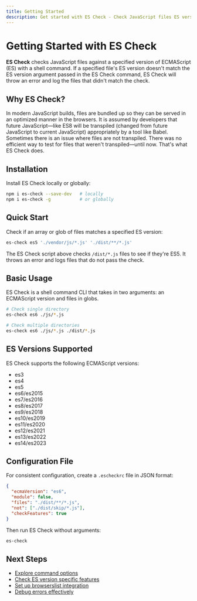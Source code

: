 ```yaml
---
title: Getting Started
description: Get started with ES Check - Check JavaScript files ES version against a specified ES version
---
```


# Getting Started with ES Check

**ES Check** checks JavaScript files against a specified version of ECMAScript (ES) with a shell command. If a specified file's ES version doesn't match the ES version argument passed in the ES Check command, ES Check will throw an error and log the files that didn't match the check.

## Why ES Check?

In modern JavaScript builds, files are bundled up so they can be served in an optimized manner in the browsers. It is assumed by developers that future JavaScript—like ES8 will be transpiled (changed from future JavaScript to current JavaScript) appropriately by a tool like Babel. Sometimes there is an issue where files are not transpiled. There was no efficient way to test for files that weren't transpiled—until now. That's what ES Check does.

## Installation

Install ES Check locally or globally:

```bash
npm i es-check --save-dev   # locally
npm i es-check -g           # or globally
```

## Quick Start

Check if an array or glob of files matches a specified ES version:

```bash
es-check es5 './vendor/js/*.js' './dist/**/*.js'
```

The ES Check script above checks `/dist/*.js` files to see if they're ES5. It throws an error and logs files that do not pass the check.

## Basic Usage

ES Check is a shell command CLI that takes in two arguments: an ECMAScript version and files in globs.

```bash
# Check single directory
es-check es6 ./js/*.js

# Check multiple directories
es-check es6 ./js/*.js ./dist/*.js
```

## ES Versions Supported

ES Check supports the following ECMAScript versions:

- es3
- es4
- es5
- es6/es2015
- es7/es2016
- es8/es2017
- es9/es2018
- es10/es2019
- es11/es2020
- es12/es2021
- es13/es2022
- es14/es2023

## Configuration File

For consistent configuration, create a `.escheckrc` file in JSON format:

```json
{
  "ecmaVersion": "es6",
  "module": false,
  "files": "./dist/**/*.js",
  "not": ["./dist/skip/*.js"],
  "checkFeatures": true
}
```

Then run ES Check without arguments:

```bash
es-check
```

## Next Steps

- [Explore command options](/docs/options)
- [Check ES version specific features](/docs/features)
- [Set up browserslist integration](/docs/browserslist)
- [Debug errors effectively](/docs/debugging)

